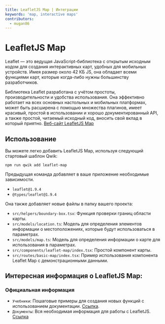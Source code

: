 ```yaml
---
title: LeafletJS Map | Интеграции
keywords: 'map, interactive maps'
contributors:
  - mugan86
---
```


# LeafletJS Map

Leaflet — это ведущая JavaScript-библиотека с открытым исходным кодом для создания интерактивных карт, удобных для мобильных устройств. Имея размер около 42 КБ JS, она обладает всеми функциями карт, которые когда-либо нужны большинству разработчиков.

Библиотека Leaflet разработана с учётом простоты, производительности и удобства использования. Она эффективно работает на всех основных настольных и мобильных платформах, может быть расширена с помощью множества плагинов, имеет красивый, простой в использовании и хорошо документированный API, а также простой, читаемый исходный код, вносить свой вклад в который приятно. [Веб-сайт LeafletJS Map](https://leafletjs.com/)

## Использование

Вы можете легко добавить LeafletJS Map, используя следующий стартовый шаблон Qwik:

```shell
npm run qwik add leaflet-map
```

Предыдущая команда добавляет в ваше приложение необходимые зависимости.

- `leaflet@1.9.4`
- `@types/leaflet@1.9.4`

Она также добавляет новые файлы в папку вашего проекта:

- `src/helpers/boundary-box.tsx`: Функция проверки границ области карты.
- `src/models/location.ts`: Модель для определения элементов информации о местоположениях, которые будут использоваться в параметрах.
- `src/models/map.ts`: Модель для определения информации о карте для использования в параметрах.
- `src/components/leaflet-map/index.tsx`: Простой компонент карты.
- `src/routes/basic-map/index.tsx`: Пример использования компонента Leaflet Map с демонстрационными данными.

## Интересная информация о LeafletJS Map:

### Официальная информация

- `Учебники`: Пошаговые примеры для создания новых функций с использованием документации. [Ссылка](https://leafletjs.com/examples.html).
- `Документы`: Вся необходимая информация для работы с LeafletJS. [Ссылка](https://leafletjs.com/reference.html)
